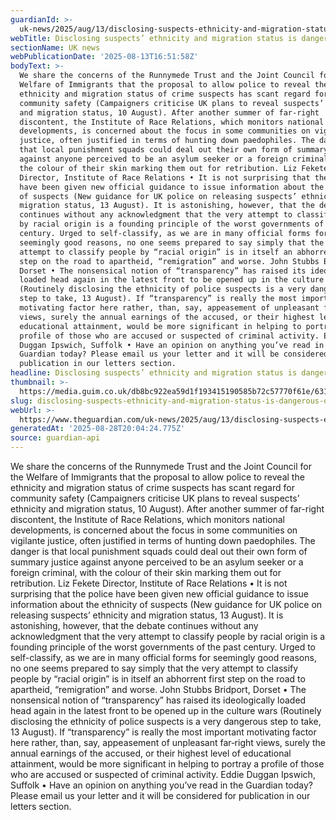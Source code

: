 ```yaml
---
guardianId: >-
  uk-news/2025/aug/13/disclosing-suspects-ethnicity-and-migration-status-is-dangerous
webTitle: Disclosing suspects’ ethnicity and migration status is dangerous | Letters
sectionName: UK news
webPublicationDate: '2025-08-13T16:51:58Z'
bodyText: >-
  We share the concerns of the Runnymede Trust and the Joint Council for the
  Welfare of Immigrants that the proposal to allow police to reveal the
  ethnicity and migration status of crime suspects has scant regard for
  community safety (Campaigners criticise UK plans to reveal suspects’ ethnicity
  and migration status, 10 August). After another summer of far-right
  discontent, the Institute of Race Relations, which monitors national
  developments, is concerned about the focus in some communities on vigilante
  justice, often justified in terms of hunting down paedophiles. The danger is
  that local punishment squads could deal out their own form of summary justice
  against anyone perceived to be an asylum seeker or a foreign criminal, with
  the colour of their skin marking them out for retribution. Liz Fekete
  Director, Institute of Race Relations • It is not surprising that the police
  have been given new official guidance to issue information about the ethnicity
  of suspects (New guidance for UK police on releasing suspects’ ethnicity and
  migration status, 13 August). It is astonishing, however, that the debate
  continues without any acknowledgment that the very attempt to classify people
  by racial origin is a founding principle of the worst governments of the past
  century. Urged to self-classify, as we are in many official forms for
  seemingly good reasons, no one seems prepared to say simply that the very
  attempt to classify people by “racial origin” is in itself an abhorrent first
  step on the road to apartheid, “remigration” and worse. John Stubbs Bridport,
  Dorset • The nonsensical notion of “transparency” has raised its ideologically
  loaded head again in the latest front to be opened up in the culture wars
  (Routinely disclosing the ethnicity of police suspects is a very dangerous
  step to take, 13 August). If “transparency” is really the most important
  motivating factor here rather, than, say, appeasement of unpleasant far‑right
  views, surely the annual earnings of the accused, or their highest level of
  educational attainment, would be more significant in helping to portray a
  profile of those who are accused or suspected of criminal activity. Eddie
  Duggan Ipswich, Suffolk • Have an opinion on anything you’ve read in the
  Guardian today? Please email us your letter and it will be considered for
  publication in our letters section.
headline: Disclosing suspects’ ethnicity and migration status is dangerous
thumbnail: >-
  https://media.guim.co.uk/db8bc922ea59d1f193415190585b72c57770f61e/631_0_5000_4000/500.jpg
slug: disclosing-suspects-ethnicity-and-migration-status-is-dangerous-or-letters
webUrl: >-
  https://www.theguardian.com/uk-news/2025/aug/13/disclosing-suspects-ethnicity-and-migration-status-is-dangerous
generatedAt: '2025-08-28T20:04:24.775Z'
source: guardian-api
---
```

We share the concerns of the Runnymede Trust and the Joint Council for the Welfare of Immigrants that the proposal to allow police to reveal the ethnicity and migration status of crime suspects has scant regard for community safety (Campaigners criticise UK plans to reveal suspects’ ethnicity and migration status, 10 August). After another summer of far-right discontent, the Institute of Race Relations, which monitors national developments, is concerned about the focus in some communities on vigilante justice, often justified in terms of hunting down paedophiles. The danger is that local punishment squads could deal out their own form of summary justice against anyone perceived to be an asylum seeker or a foreign criminal, with the colour of their skin marking them out for retribution. Liz Fekete Director, Institute of Race Relations • It is not surprising that the police have been given new official guidance to issue information about the ethnicity of suspects (New guidance for UK police on releasing suspects’ ethnicity and migration status, 13 August). It is astonishing, however, that the debate continues without any acknowledgment that the very attempt to classify people by racial origin is a founding principle of the worst governments of the past century. Urged to self-classify, as we are in many official forms for seemingly good reasons, no one seems prepared to say simply that the very attempt to classify people by “racial origin” is in itself an abhorrent first step on the road to apartheid, “remigration” and worse. John Stubbs Bridport, Dorset • The nonsensical notion of “transparency” has raised its ideologically loaded head again in the latest front to be opened up in the culture wars (Routinely disclosing the ethnicity of police suspects is a very dangerous step to take, 13 August). If “transparency” is really the most important motivating factor here rather, than, say, appeasement of unpleasant far‑right views, surely the annual earnings of the accused, or their highest level of educational attainment, would be more significant in helping to portray a profile of those who are accused or suspected of criminal activity. Eddie Duggan Ipswich, Suffolk • Have an opinion on anything you’ve read in the Guardian today? Please email us your letter and it will be considered for publication in our letters section.
